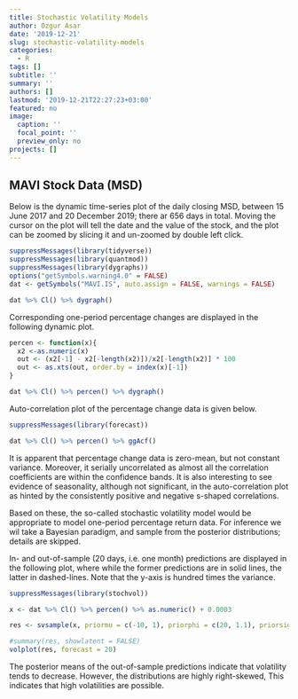 ```yaml
---
title: Stochastic Volatility Models
author: Ozgur Asar
date: '2019-12-21'
slug: stochastic-volatility-models
categories:
  - R
tags: []
subtitle: ''
summary: ''
authors: []
lastmod: '2019-12-21T22:27:23+03:00'
featured: no
image:
  caption: ''
  focal_point: ''
  preview_only: no
projects: []
---
```


## MAVI Stock Data (MSD)

Below is the dynamic time-series plot of 
the daily closing MSD, between 15 June 2017 
and 20 December 2019; there ar 656 days in total. 
Moving the cursor 
on the plot will tell the date and the 
value of the stock, and the plot can be zoomed 
by slicing it and un-zoomed by double left click.

\vspace{5in}

```r
suppressMessages(library(tidyverse))
suppressMessages(library(quantmod))
suppressMessages(library(dygraphs))
options("getSymbols.warning4.0" = FALSE)
dat <- getSymbols("MAVI.IS", auto.assign = FALSE, warnings = FALSE)

dat %>% Cl() %>% dygraph()
```


Corresponding one-period percentage changes 
are displayed in the following dynamic plot. 


```r
percen <- function(x){
  x2 <-as.numeric(x)
  out <- (x2[-1] - x2[-length(x2)])/x2[-length(x2)] * 100
  out <- as.xts(out, order.by = index(x)[-1])
}

dat %>% Cl() %>% percen() %>% dygraph()
```


Auto-correlation plot of the percentage change data 
is given below.


```r
suppressMessages(library(forecast))

dat %>% Cl() %>% percen() %>% ggAcf()
```


It is apparent that percentage change data is 
zero-mean, but not constant variance. 
Moreover, it serially uncorrelated as 
almost all the correlation coefficients 
are within the confidence bands. 
It is also interesting to see evidence 
of seasonality, although not significant, 
in the auto-correlation plot as hinted 
by the consistently positive and negative 
s-shaped correlations. 

Based on these, the so-called stochastic 
volatility model would be appropriate to 
model one-period percentage return data. 
For inference we wil take a Bayesian paradigm, 
and sample from the posterior distributions; 
details are skipped.

In- and out-of-sample (20 days, i.e. one month) 
predictions are displayed in the following plot, 
where while the former predictions are in solid 
lines, the latter in dashed-lines. Note that 
the y-axis is hundred times the variance. 

```r
suppressMessages(library(stochvol))

x <- dat %>% Cl() %>% percen() %>% as.numeric() + 0.0003

res <- svsample(x, priormu = c(-10, 1), priorphi = c(20, 1.1), priorsigma = 0.1)

#summary(res, showlatent = FALSE)
volplot(res, forecast = 20)
```

The posterior means of the out-of-sample 
predictions indicate that volatility tends 
to decrease. However, the distributions are 
highly right-skewed, This indicates that 
high volatilities are possible. 